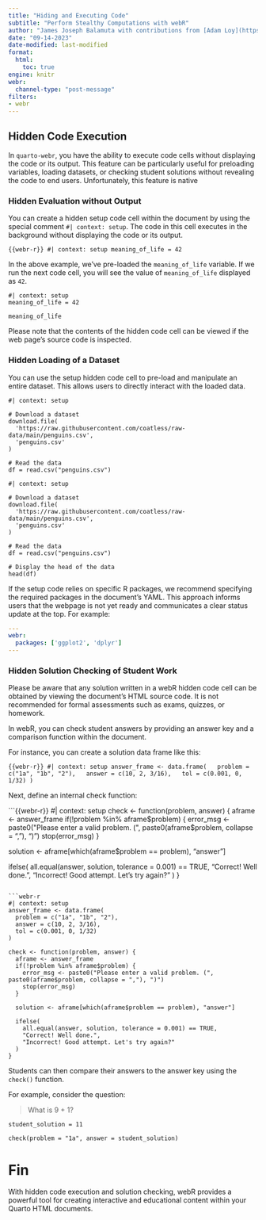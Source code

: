 ```yaml
---
title: "Hiding and Executing Code"
subtitle: "Perform Stealthy Computations with webR"
author: "James Joseph Balamuta with contributions from [Adam Loy](https://aloy.rbind.io/)"
date: "09-14-2023"
date-modified: last-modified
format: 
  html:
    toc: true
engine: knitr
webr:
  channel-type: "post-message"
filters:
- webr
---
```


## Hidden Code Execution

In `quarto-webr`, you have the ability to execute code cells without displaying the code or its output. This feature can be particularly useful for preloading variables, loading datasets, or checking student solutions without revealing the code to end users. Unfortunately, this feature is native 

### Hidden Evaluation without Output

You can create a hidden setup code cell within the document by using the special comment `#| context: setup`. The code in this cell executes in the background without displaying the code or its output.

```{{webr-r}}
#| context: setup
meaning_of_life = 42
```

In the above example, we've pre-loaded the `meaning_of_life` variable. If we run the next code cell, you will see the value of `meaning_of_life` displayed as `42`.

```webr-r
#| context: setup
meaning_of_life = 42
```

```webr-r
meaning_of_life
```

::: {.callout-caution}
Please note that the contents of the hidden code cell can be viewed if the web page's source code is inspected.
:::

### Hidden Loading of a Dataset

You can use the setup hidden code cell to pre-load and manipulate an entire dataset. This allows users to directly interact with the loaded data.

```webr-r
#| context: setup

# Download a dataset
download.file(
  'https://raw.githubusercontent.com/coatless/raw-data/main/penguins.csv',
  'penguins.csv'
)

# Read the data
df = read.csv("penguins.csv")
```

```webr-r
#| context: setup

# Download a dataset
download.file(
  'https://raw.githubusercontent.com/coatless/raw-data/main/penguins.csv',
  'penguins.csv'
)

# Read the data
df = read.csv("penguins.csv")
```

```webr-r
# Display the head of the data
head(df)
```

::: {.callout-note}
If the setup code relies on specific R packages, we recommend specifying the required packages in the document's YAML. This approach informs users that the webpage is not yet ready and communicates a clear status update at the top. For example:

```yaml
---
webr:
  packages: ['ggplot2', 'dplyr']
---
```
:::

### Hidden Solution Checking of Student Work

:::{.callout-warning}
Please be aware that any solution written in a webR hidden code cell can be obtained by viewing the document's HTML source code. It is not recommended for formal assessments such as exams, quizzes, or homework.
:::

In webR, you can check student answers by providing an answer key and a comparison function within the document.

For instance, you can create a solution data frame like this:

```{{webr-r}}
#| context: setup
answer_frame <- data.frame(
  problem = c("1a", "1b", "2"),
  answer = c(10, 2, 3/16),
  tol = c(0.001, 0, 1/32)
)
```

Next, define an internal check function:

```{{webr-r}}
#| context: setup
check <- function(problem, answer) {
  aframe <- answer_frame
  if(!problem %in% aframe$problem) {
    error_msg <- paste0("Please enter a valid problem. (", paste0(aframe$problem, collapse = ","), ")")
    stop(error_msg)
  }

  solution <- aframe[which(aframe$problem == problem), "answer"]

  ifelse(
    all.equal(answer, solution, tolerance = 0.001) == TRUE,
    "Correct! Well done.",
    "Incorrect! Good attempt. Let's try again?"
  )
}
```

```webr-r
#| context: setup
answer_frame <- data.frame(
  problem = c("1a", "1b", "2"),
  answer = c(10, 2, 3/16),
  tol = c(0.001, 0, 1/32)
)

check <- function(problem, answer) {
  aframe <- answer_frame
  if(!problem %in% aframe$problem) {
    error_msg <- paste0("Please enter a valid problem. (", paste0(aframe$problem, collapse = ","), ")")
    stop(error_msg)
  }

  solution <- aframe[which(aframe$problem == problem), "answer"]

  ifelse(
    all.equal(answer, solution, tolerance = 0.001) == TRUE,
    "Correct! Well done.",
    "Incorrect! Good attempt. Let's try again?"
  )
}
```

Students can then compare their answers to the answer key using the `check()` function.

For example, consider the question: 

> What is 9 + 1?

```webr-r
student_solution = 11

check(problem = "1a", answer = student_solution)
```

# Fin

With hidden code execution and solution checking, webR provides a powerful tool for creating interactive and educational content within your Quarto HTML documents.
